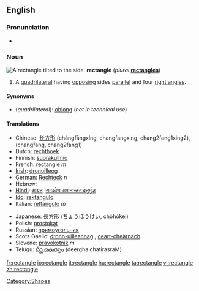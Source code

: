 {{wikipedia}}

==English==

===Pronunciation===
*{{audio|en-us-rectangle.ogg|Audio (US)}}


===Noun===
[[Image:Geometry Rectangle.png|thumb|right|A rectangle tilted to the side.]]
'''rectangle''' (''plural'' '''[[rectangles]]''')
# {{geometry}} A [[quadrilateral]] having [[opposing]] sides [[parallel]] and four [[right angle]]s.

====Synonyms====
*(''quadrilateral''): [[oblong]] (''not in technical use'')

====Translations====
{{trans-top|quadrilateral}}
*Chinese: [[长方形]] (chángfāngxíng, changfangxing, chang2fang1xing2), (changfang, chang2fang1)
*Dutch: [[rechthoek]]
*Finnish: [[suorakulmio]]
*French: rectangle ''m''
*[[Irish]]: [[dronuilleog]]
*German: [[Rechteck]] ''n''
*Hebrew: {{he-translation|מלבן|malbén}} {{m}}
*[[Hindi]]: [[आयत]], [[समकोण समानान्तर चतुर्भुज]]
*[[Ido]]: [[rektangulo]]
*Italian: [[rettangolo]] ''m''
{{trans-mid}}
*Japanese: [[長方形]] ([[ちょうほうけい]], chōhōkei)
*Polish: [[prostokąt]]
*Russian: [[прямоугольник]]
*Scots Gaelic: [[dronn-uilleannag]] {{f}}, [[ceart-cheàrnach]] {{m}}
*Slovene: [[pravokotnik]] ''m''
*Telugu: [[దీర్ఘ చతురస్రం]] (deergha chatirasraM)
{{trans-bottom}}

[[Category:Shapes]]

[[fr:rectangle]]
[[io:rectangle]]
[[it:rectangle]]
[[hu:rectangle]]
[[ta:rectangle]]
[[vi:rectangle]]
[[zh:rectangle]]
